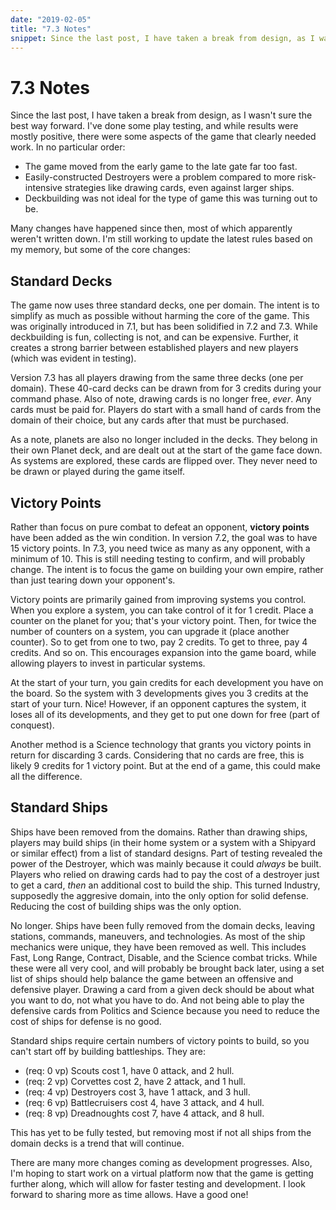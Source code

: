 ```yaml
---
date: "2019-02-05"
title: "7.3 Notes"
snippet: Since the last post, I have taken a break from design, as I wasn't sure the best way forward. I've done some play testing, and while results were mostly positive, there were some aspects of the game that clearly needed work.
---
```


<h1 class="font-megrim text-5xl text-center pb-6">7.3 Notes</h1>

<Prose class="lg:prose-lg text-justify text-white w-11/12">

Since the last post, I have taken a break from design, as I wasn't sure the best way forward. I've done some play testing, and while results were mostly positive, there were some aspects of the game that clearly needed work. In no particular order:

- The game moved from the early game to the late gate far too fast.
- Easily-constructed Destroyers were a problem compared to more risk-intensive strategies like drawing cards, even against larger ships.
- Deckbuilding was not ideal for the type of game this was turning out to be.

Many changes have happened since then, most of which apparently weren't written down. I'm still working to update the latest rules based on my memory, but some of the core changes:

## Standard Decks

The game now uses three standard decks, one per domain. The intent is to simplify as much as possible without harming the core of the game. This was originally introduced in 7.1, but has been solidified in 7.2 and 7.3. While deckbuilding is fun, collecting is not, and can be expensive. Further, it creates a strong barrier between established players and new players (which was evident in testing).

Version 7.3 has all players drawing from the same three decks (one per domain). These 40-card decks can be drawn from for 3 credits during your command phase. Also of note, drawing cards is no longer free, _ever_. Any cards must be paid for. Players do start with a small hand of cards from the domain of their choice, but any cards after that must be purchased.

As a note, planets are also no longer included in the decks. They belong in their own Planet deck, and are dealt out at the start of the game face down. As systems are explored, these cards are flipped over. They never need to be drawn or played during the game itself.

## Victory Points

Rather than focus on pure combat to defeat an opponent, **victory points** have been added as the win condition. In version 7.2, the goal was to have 15 victory points. In 7.3, you need twice as many as any opponent, with a minimum of 10. This is still needing testing to confirm, and will probably change. The intent is to focus the game on building your own empire, rather than just tearing down your opponent's.

Victory points are primarily gained from improving systems you control. When you explore a system, you can take control of it for 1 credit. Place a counter on the planet for you; that's your victory point. Then, for twice the number of counters on a system, you can upgrade it (place another counter). So to get from one to two, pay 2 credits. To get to three, pay 4 credits. And so on. This encourages expansion into the game board, while allowing players to invest in particular systems.

At the start of your turn, you gain credits for each development you have on the board. So the system with 3 developments gives you 3 credits at the start of your turn. Nice! However, if an opponent captures the system, it loses all of its developments, and they get to put one down for free (part of conquest).

Another method is a Science technology that grants you victory points in return for discarding 3 cards. Considering that no cards are free, this is likely 9 credits for 1 victory point. But at the end of a game, this could make all the difference.

## Standard Ships

Ships have been removed from the domains. Rather than drawing ships, players may build ships (in their home system or a system with a Shipyard or similar effect) from a list of standard designs. Part of testing revealed the power of the Destroyer, which was mainly because it could _always_ be built. Players who relied on drawing cards had to pay the cost of a destroyer just to get a card, _then_ an additional cost to build the ship. This turned Industry, supposedly the aggresive domain, into the only option for solid defense. Reducing the cost of building ships was the only option.

No longer. Ships have been fully removed from the domain decks, leaving stations, commands, maneuvers, and technologies. As most of the ship mechanics were unique, they have been removed as well. This includes Fast, Long Range, Contract, Disable, and the Science combat tricks. While these were all very cool, and will probably be brought back later, using a set list of ships should help balance the game between an offensive and defensive player. Drawing a card from a given deck should be about what you want to do, not what you have to do. And not being able to play the defensive cards from Politics and Science because you need to reduce the cost of ships for defense is no good.

Standard ships require certain numbers of victory points to build, so you can't start off by building battleships. They are:

- (req: 0 vp) Scouts cost 1, have 0 attack, and 2 hull.
- (req: 2 vp) Corvettes cost 2, have 2 attack, and 1 hull.
- (req: 4 vp) Destroyers cost 3, have 1 attack, and 3 hull.
- (req: 6 vp) Battlecruisers cost 4, have 3 attack, and 4 hull.
- (req: 8 vp) Dreadnoughts cost 7, have 4 attack, and 8 hull.

This has yet to be fully tested, but removing most if not all ships from the domain decks is a trend that will continue.

There are many more changes coming as development progresses. Also, I'm hoping to start work on a virtual platform now that the game is getting further along, which will allow for faster testing and development. I look forward to sharing more as time allows. Have a good one!

</Prose>

